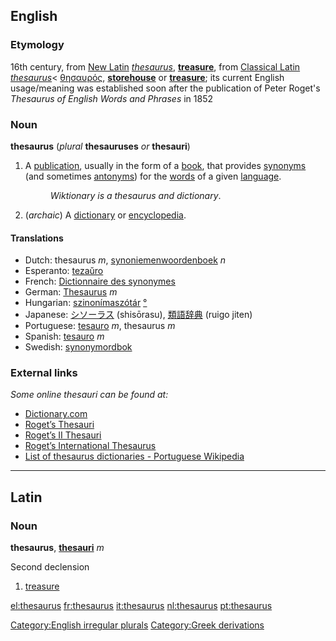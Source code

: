 {{See|Thesaurus}}
==English==
===Etymology===
16th century, from [[New Latin]] ''[[thesaurus]]'', '''[[treasure]]''', from [[Classical Latin]] ''[[thesaurus]]''< {{Gr.}} [[θησαυρός]], '''[[storehouse]]''' or '''[[treasure]]'''; its current English usage/meaning was established soon after the publication of Peter Roget's ''Thesaurus of English Words and Phrases'' in 1852

===Noun===
{{wikipedia}}
'''thesaurus''' (''plural'' '''thesauruses''' ''or'' '''thesauri''')
#A [[publication]], usually in the form of a [[book]], that provides [[synonym]]s (and sometimes [[antonym]]s) for the [[word]]s of a given [[language]].
#:''Wiktionary is a thesaurus and dictionary''.
#(''archaic'') A [[dictionary]] or [[encyclopedia]].

====Translations====
*Dutch: thesaurus ''m'', [[synoniemenwoordenboek]] ''n''
*Esperanto: [[tezaŭro]]
*French: [[Dictionnaire des synonymes]]
*German: [[Thesaurus]] ''m''
*Hungarian: [[szinonímaszótár]] [[:hu:szinonímaszótár|°]]
*Japanese: [[シソーラス]] (shisōrasu), [[類語辞典]] (ruigo jiten)
*Portuguese: [[tesauro]] ''m'', thesaurus ''m''
*Spanish: [[tesauro]] ''m''
*Swedish: [[synonymordbok]]

===External links===
''Some online thesauri can be found at:''
*[http://dictionary.reference.com/  Dictionary.com]  
*[http://www.bartleby.com/thesauri/  Roget’s Thesauri]
*[http://www.bartleby.com/62/  Roget’s II Thesauri]
*[http://www.bartleby.com/110/  Roget’s International Thesaurus]
* [http://pt.wikipedia.org/wiki/Dicion%C3%A1rios_on-line#Tesauro_.28thesaurus.29   List of thesaurus dictionaries - Portuguese Wikipedia]

----
==Latin==
===Noun===
'''thesaurus''', '''[[thesauri]]''' ''m''

Second declension

#[[treasure]]

[[Category:English irregular plurals]]
[[Category:Greek derivations]]

[[el:thesaurus]]
[[fr:thesaurus]]
[[it:thesaurus]]
[[nl:thesaurus]]
[[pt:thesaurus]]
